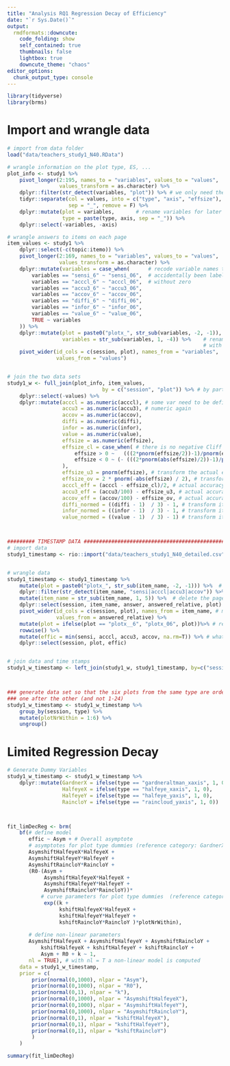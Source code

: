 ```yaml
---
title: "Analysis RQ1 Regression Decay of Efficiency"
date: "`r Sys.Date()`"
output: 
  rmdformats::downcute:
    code_folding: show
    self_contained: true
    thumbnails: false
    lightbox: true
    downcute_theme: "chaos"
editor_options: 
  chunk_output_type: console
---
```


```r
library(tidyverse)
library(brms)
```


# Import and wrangle data
```r
# import from data folder
load("data/teachers_study1_N40.RData")

# wrangle information on the plot type, ES, ...
plot_info <- study1 %>%
    pivot_longer(2:195, names_to = "variables", values_to = "values", 
                 values_transform = as.character) %>%
    dplyr::filter(str_detect(variables, "plot")) %>% # we only need the rows with info on plots
    tidyr::separate(col = values, into = c("type", "axis", "effsize"), # separate the info into three columns
                    sep = "_", remove = F) %>%
    dplyr::mutate(plot = variables,       # rename variables for later join
                  type = paste(type, axis, sep = "_")) %>%
    dplyr::select(-variables, -axis)

# wrangle answers to items on each page
item_values <- study1 %>%
    dplyr::select(-c(topic:itemo)) %>%
    pivot_longer(2:169, names_to = "variables", values_to = "values", 
                 values_transform = as.character) %>%
    dplyr::mutate(variables = case_when(      # recode variable names that have
        variables == "sensi_6" ~ "sensi_06",  # accidentally been labeled
        variables == "acccl_6" ~ "acccl_06",  # without zero
        variables == "accu3_6" ~ "accu3_06",
        variables == "accov_6" ~ "accov_06",
        variables == "diffi_6" ~ "diffi_06",
        variables == "infor_6" ~ "infor_06",
        variables == "value_6" ~ "value_06",
        TRUE ~ variables 
    )) %>%
    dplyr::mutate(plot = paste0("plotx_", str_sub(variables, -2, -1)), # create variable for later join
                  variables = str_sub(variables, 1, -4)) %>%    # rename variable names to get a data set 
                                                                # with one line per participant per page
    pivot_wider(id_cols = c(session, plot), names_from = "variables", 
                values_from = "values")


# join the two data sets
study1_w <- full_join(plot_info, item_values, 
                               by = c("session", "plot")) %>% # by participant and page (plot)
    dplyr::select(-values) %>%
    dplyr::mutate(acccl = as.numeric(acccl), # some var need to be defined as
                  accu3 = as.numeric(accu3), # numeric again
                  accov = as.numeric(accov),
                  diffi = as.numeric(diffi),
                  infor = as.numeric(infor),
                  value = as.numeric(value),
                  effsize = as.numeric(effsize),
                  effsize_cl = case_when( # there is no negative Cliff's Delta, so we have to compute two transformations
                      effsize > 0 ~   (((2*pnorm(effsize/2))-1)/pnorm(effsize/2)), # transform the actual effect size Cohen's d to Cliff's Delta
                      effsize < 0 ~ (- (((2*pnorm(abs(effsize)/2))-1)/pnorm(abs(effsize)/2))) # transform the actual effect size Cohen's d to Cliff's Delta and make it negative as in the item
                  ),
                  effsize_u3 = pnorm(effsize), # transform the actual effect size Cohen's d to Cohen's U3
                  effsize_ov = 2 * pnorm(-abs(effsize) / 2), # transform the actual effect size Cohen's d to overlap
                  acccl_eff = (acccl - effsize_cl)/2, # actual accuracy of rating relative to depicted effectsize on plot
                  accu3_eff = (accu3/100) - effsize_u3, # actual accuracy of rating relative to depicted effectsize on plot
                  accov_eff = (accov/100) - effsize_ov, # actual accuracy of rating relative to depicted effectsize on plot
                  diffi_normed = ((diffi - 1)  / 3) - 1, # transform item to -1 to 1
                  infor_normed = ((infor - 1)  / 3) - 1, # transform item to -1 to 1
                  value_normed = ((value - 1)  / 3) - 1) # transform item to -1 to 1



######### TIMESTAMP DATA ######################################################
# import data
study1_timestamp <- rio::import("data/teachers_study1_N40_detailed.csv")


# wrangle data
study1_timestamp <- study1_timestamp %>%
    mutate(plot = paste0("plotx_", str_sub(item_name, -2, -1))) %>%  # create var with plot number
    dplyr::filter(str_detect(item_name, "sensi|acccl|accu3|accov")) %>% # we only need vars sensitivity or accuracy
    mutate(item_name = str_sub(item_name, 1, 5)) %>%  # delete the page number in item name
    dplyr::select(session, item_name, answer, answered_relative, plot) %>% 
    pivot_wider(id_cols = c(session, plot), names_from = item_name, # make structure similar to existing data set
                values_from = answered_relative) %>%
    mutate(plot = ifelse(plot == "plotx__6", "plotx_06", plot))%>% # recode wrong item labelling
    rowwise() %>%
    mutate(effic = min(sensi, acccl, accu3, accov, na.rm=T)) %>% # what was the the time of the first item to be clicked?
    dplyr::select(session, plot, effic)


# join data and time stamps
study1_w_timestamp <- left_join(study1_w, study1_timestamp, by=c("session", "plot"))



### generate data set so that the six plots from the same type are ordered
### one after the other (and not 1-24)
study1_w_timestamp <- study1_w_timestamp %>%
    group_by(session, type) %>%
    mutate(plotNrWithin = 1:6) %>%
    ungroup()

```

# Limited Regression Decay



```r

# Generate Dummy Variables
study1_w_timestamp <- study1_w_timestamp %>%
    dplyr::mutate(GardnerX = ifelse(type == "gardneraltman_xaxis", 1, 0),
                  HalfeyeX = ifelse(type == "halfeye_xaxis", 1, 0),
                  HalfeyeY = ifelse(type == "halfeye_yaxis", 1, 0),
                  RaincloY = ifelse(type == "raincloud_yaxis", 1, 0))



fit_limDecReg <- brm(
    bf(# define model
       effic ~ Asym + # Overall asymptote
       # asymptotes for plot type dummies (reference category: GardnerX)
       AsymshiftHalfeyeX*HalfeyeX +
       AsymshiftHalfeyeY*HalfeyeY +
       AsymshiftRaincloY*RaincloY +
       (R0-(Asym +
            AsymshiftHalfeyeX*HalfeyeX +
            AsymshiftHalfeyeY*HalfeyeY +
            AsymshiftRaincloY*RaincloY))*
           # curve parameters for plot type dummies  (reference category: GardnerX)
            exp((k +
                 kshiftHalfeyeX*HalfeyeX +
                 kshiftHalfeyeY*HalfeyeY +
                 kshiftRaincloY*RaincloY )*plotNrWithin),
       
       # define non-linear parameters
       AsymshiftHalfeyeX + AsymshiftHalfeyeY + AsymshiftRaincloY +
           kshiftHalfeyeX + kshiftHalfeyeY + kshiftRaincloY +
           Asym + R0 + k ~ 1,  
       nl = TRUE), # with nl = T a non-linear model is computed
    data = study1_w_timestamp,
    prior = c(
        prior(normal(0,1000), nlpar = "Asym"),
        prior(normal(0,1000), nlpar = "R0"),
        prior(normal(0,1), nlpar = "k"),
        prior(normal(0,1000), nlpar = "AsymshiftHalfeyeX"),
        prior(normal(0,1000), nlpar = "AsymshiftHalfeyeY"),
        prior(normal(0,1000), nlpar = "AsymshiftRaincloY"),
        prior(normal(0,1), nlpar = "kshiftHalfeyeX"),
        prior(normal(0,1), nlpar = "kshiftHalfeyeY"),
        prior(normal(0,1), nlpar = "kshiftRaincloY")
        )
    )

summary(fit_limDecReg)
```
